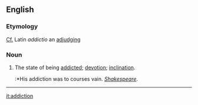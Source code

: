 ==English==

===Etymology===
[[Cf.]] Latin ''addictio'' an [[adjudje|adjudging]]

===Noun===
#The state of being [[addict]]ed; [[devotion]]; [[inclination]].
#:*His addiction was to courses vain. ''[[Shakespeare]]''.


----
{{webster}}

[[it:addiction]]